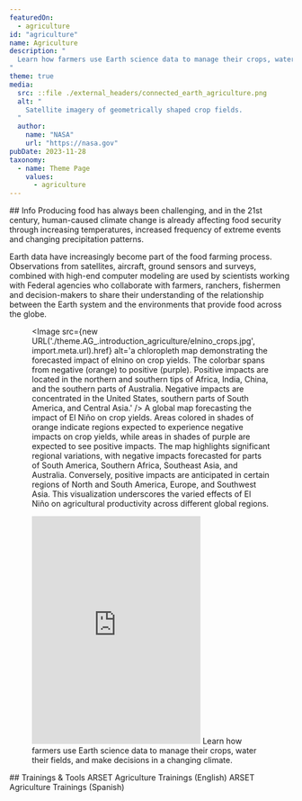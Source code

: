 ```yaml
---
featuredOn:
  - agriculture
id: "agriculture"
name: Agriculture
description: "
  Learn how farmers use Earth science data to manage their crops, water their fields, and make decisions in a changing climate
"
theme: true
media:
  src: ::file ./external_headers/connected_earth_agriculture.png
  alt: "
    Satellite imagery of geometrically shaped crop fields.
  "
  author:
    name: "NASA"
    url: "https://nasa.gov"
pubDate: 2023-11-28
taxonomy:
  - name: Theme Page
    values:
      - agriculture
---
```




<Block>
  <Prose>
  ## Info
  Producing food has always been challenging, and in the 21st century, human-caused climate change is already affecting food security through increasing temperatures, increased frequency of extreme events and changing precipitation patterns.

  Earth data have increasingly become part of the food farming process.
  Observations from satellites, aircraft, ground sensors and surveys, combined with high-end computer modeling are used by scientists working with Federal agencies who collaborate with farmers, ranchers, fishermen and decision-makers to share their understanding of the relationship between the Earth system and the environments that provide food across the globe.
  </Prose>
    <Figure>
          <Image
            src={new URL('./theme.AG_.introduction_agriculture/elnino_crops.jpg', import.meta.url).href}
            alt='a chloropleth map demonstrating the forecasted impact of elnino on crop yields. The colorbar spans from negative (orange) to positive (purple). Positive impacts are located in the northern and southern tips of Africa, India, China, and the southern parts of Australia. Negative impacts are concentrated in the United States, southern parts of South America, and Central Asia.'
          />
        <Caption
          attrAuthor='The NASA Scientific Visualization Studio'
          attrUrl='https://svs.gsfc.nasa.gov/31278'
        >
            A global map forecasting the impact of El Niño on crop yields. Areas colored in shades of orange indicate regions expected to experience negative impacts on crop yields, while areas in shades of purple are expected to see positive impacts. The map highlights significant regional variations, with negative impacts forecasted for parts of South America, Southern Africa, Southeast Asia, and Australia. Conversely, positive impacts are anticipated in certain regions of North and South America, Europe, and Southwest Asia. This visualization underscores the varied effects of El Niño on agricultural productivity across different global regions.
        </Caption>
    </Figure>
</Block>

<Block type="wide">
  <Figure>
    <Embed
      height="405"
      src="https://www.youtube.com/embed/YbEV6vA-xgM"
      title="NASA and Agriculture"
    />
    <Caption attrAuthor="NASA" attrUrl="https://nasa.gov/">
      Learn how farmers use Earth science data to manage their crops, water their fields, and make decisions in a changing climate. 
    </Caption>
  </Figure>
</Block>

<Block type='wide'>
  <Figure>
    <Carousel items={contentArray} />
  </Figure>
</Block>

<Block type="wide">
  <Prose>
    ## Trainings & Tools
    <Link to="https://appliedsciences.nasa.gov/what-we-do/capacity-building/arset/arset-agriculture-trainings">
      ARSET Agriculture Trainings (English)
    </Link>
    <Link to="https://appliedsciences.nasa.gov/what-we-do/capacity-building/arset/arset-agriculture-trainings?title=&languages=5">
      ARSET Agriculture Trainings (Spanish)
    </Link>
  </Prose>
</Block>
